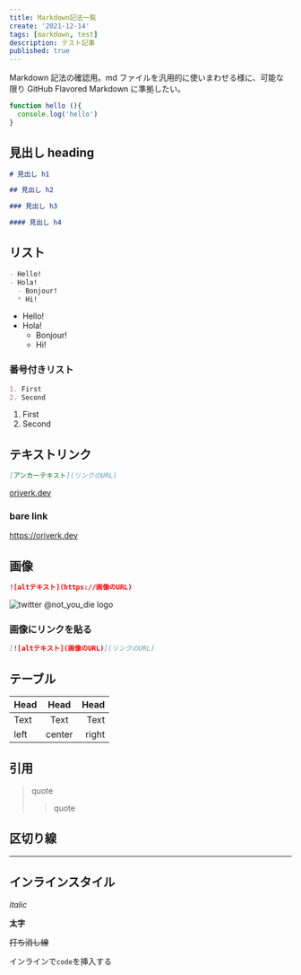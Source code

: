 ```yaml
---
title: Markdown記法一覧
create: '2021-12-14'
tags: [markdown, test]
description: テスト記事
published: true
---
```


Markdown 記法の確認用。md ファイルを汎用的に使いまわせる様に、可能な限り GitHub Flavored Markdown に準拠したい。

```js:index.js
function hello (){
  console.log('hello')
}
```

## 見出し heading

```md
# 見出し h1

## 見出し h2

### 見出し h3

#### 見出し h4
```

## リスト

```md
- Hello!
- Hola!
  - Bonjour!
  * Hi!
```

- Hello!
- Hola!
  - Bonjour!
  - Hi!

### 番号付きリスト

```md
1. First
2. Second
```

1. First
2. Second

## テキストリンク

```md
[アンカーテキスト](リンクのURL)
```

[oriverk.dev](https://oriverk.dev)

### bare link

<https://oriverk.dev>

## 画像

```md
![altテキスト](https://画像のURL)
```

![twitter @not_you_die logo](https://i.imgur.com/i2pY2j6.png)

### 画像にリンクを貼る

```md
[![altテキスト](画像のURL)](リンクのURL)
```

## テーブル

| Head | Head | Head |
| :--- | :--: | ---: |
| Text | Text | Text |
| left | center | right |

## 引用

> quote
> > quote

## 区切り線

---

## インラインスタイル

_italic_

**太字**

~~打ち消し線~~

インラインで`code`を挿入する
